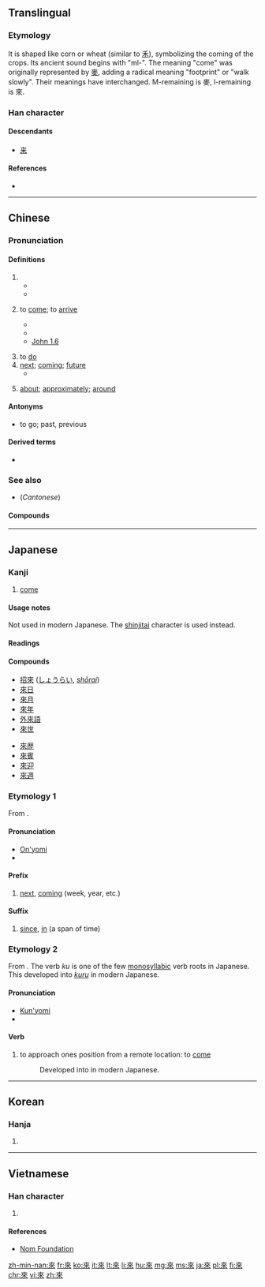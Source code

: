 {{also|来|徠}}
==Translingual==
{{stroke order|strokes=8}}
{{stroke order|type=animate}}

===Etymology===
It is shaped like corn or wheat (similar to [[禾]]), symbolizing the coming of the crops. Its ancient sound begins with "ml-".<!--citation needed; in which period of Chinese history did it have this pronunciation--> The meaning "come" was originally represented by [[麥]], adding a radical meaning "footprint" or "walk slowly". Their meanings have interchanged. M-remaining is 麥, l-remaining is 來.

===Han character===
{{Han char|rn=9|rad=人|as=06|sn=8|four=40908|canj=DOO|ids=⿻木从}}

====Descendants====
* [[来]]

====References====
* {{Han ref|kx=0101.160|dkj=00581|dj=0214.080|hdz=10141.080|uh=4F86|ud=20358|bh=A8D3|bd=43219}}

----

==Chinese==
{{zh-forms|s=来}}

===Pronunciation===
{{zh-pron
|m=lái
|c=loi4
|h=pfs=lòi/lôi
|mn=lâi
|w=3le
|mc=y
|oc=y
|ma=y
|cat=v
}}

====Definitions====
{{zh-hanzi}}

# {{non-gloss definition|used after a verb of motion to indicate movement toward the speaker}}
#* {{zh-usex|下來|to come down ( compare {{zh-l|下去|to go down}} )}}
#* {{zh-usex|進來|to come in}}
# {{context|Beginning Mandarin|lang=zh|sort=lai2}} to [[come]]; to [[arrive]]
#* {{zh-usex|我 一會-兒{r} 就 來。|I' ll come in a moment.}}
#* {{zh-usex|我 不 知道 它 是 從 哪裡 來 的。|I didn't know where it came from.}}
#* [http://wordproject.org/multi/bi_en_cn_py.htm John 1.6]
#*: {{zh-usex|有 一 個 人，是 從 神 那裡 差 '''來''' 的，名 叫 約翰。|There was a man sent from God, whose name was John.}}
# to [[do]] {{non-gloss definition|(specific meaning depending on the context)}}
# [[next]]; [[coming]]; [[future]]
#* {{zh-usex|來 年|next year}}
# {{qualifier|after a number}} [[about]]; [[approximately]]; [[around]]

====Antonyms====
* {{zh-l|去}} to go; past, previous

====Derived terms====
* {{zh-l|來者不善，善者不來}}

===See also===
* (''Cantonese'') {{zh-l|嚟}}

====Compounds====
{{der5
| {{zh-l|來賓/来宾}}
| {{zh-l|來不得/来不得}}
| {{zh-l|來不及/来不及}}
| {{zh-l|來不來/来不来}}
| {{zh-l|來潮/来潮}}
| {{zh-l|來到/来到}}
| {{zh-l|來得/来得}}
| {{zh-l|來得及/来得及}}
| {{zh-l|來復/来复}}
| {{zh-l|來復槍/来复枪}}
| {{zh-l|來回/来回}}
| {{zh-l|來回來去/来回来去}}
| {{zh-l|來回票/来回票}}
| {{zh-l|來火/来火}}
| {{zh-l|來火兒/来火儿}}
| {{zh-l|來件/来件}}
| {{zh-l|來講/来讲}}
| {{zh-l|來今/来今}}
| {{zh-l|來勁/来劲}}
| {{zh-l|來勁兒/来劲儿}}
| {{zh-l|來看/来看}}
| {{zh-l|來客/来客}}
| {{zh-l|來歷/来历}}
| {{zh-l|來料加工/来料加工}}
| {{zh-l|來臨/来临}}
| {{zh-l|來龍去脈/来龙去脉}}
| {{zh-l|來路/来路}}
| {{zh-l|來路貨/来路货}}
| {{zh-l|來年/来年}}
| {{zh-l|來人/来人}}
| {{zh-l|來日/来日}}
| {{zh-l|來日方長/来日方长}}
| {{zh-l|來神/来神}}
| {{zh-l|來神兒/来神儿}}
| {{zh-l|來生/来生}}
| {{zh-l|來使/来使}}
| {{zh-l|來世/来世}}
| {{zh-l|來示/来示}}
| {{zh-l|來勢/来势}}
| {{zh-l|來說/来说}}
| {{zh-l|來頭/来头}}
| {{zh-l|來頭兒/来头儿}}
| {{zh-l|來往/来往}}
| {{zh-l|來文/来文}}
| {{zh-l|來信/来信}}
| {{zh-l|來樣加工/来样加工}}
| {{zh-l|來意/来意}}
| {{zh-l|來由/来由}}
| {{zh-l|來源/来源}}
| {{zh-l|來朝/来朝}}
| {{zh-l|來者/来者}}
| {{zh-l|來者不拒/来者不拒}}
| {{zh-l|來著/来著}}
| {{zh-l|來之不易/来之不易}}
| {{zh-l|來自/来自}}
| {{zh-l|來蹤去跡/来踪去迹}}
}}

----

==Japanese==

===Kanji===
{{ja-kanji|grade=uc|rs=木04|style=ky|shin=来}}

# [[come]]

====Usage notes====
Not used in modern Japanese.  The [[shinjitai]] character {{l|ja|来}} is used instead.

====Readings====
{{ja-readings
|goon=[[らい]] (rai)
|kanon=[[らい]] (rai)
|kun=[[くる|く-る]] (ku-ru), [[きたる|きた-る]] / [[きたる|き-たる]] (kita-ru / ki-taru)
}}

====Compounds====
{{attention|ja|Compounds need substantial expansion.}}
{{der-top|Compounds}}
* [[招來]] ([[しょうらい]], ''[[shōrai]]'')
* [[來日]]
* [[來月]]
* [[來年]]
* [[外來語]]
* [[來世]]
{{der-mid}}
* [[來歴]]
* [[來賓]]
* [[來迎]]
* [[來週]]
{{der-bottom}}

===Etymology 1===
From {{etyl|zhx|ja|sort=らい}} {{m|zh|sc=Hani|來}}.

====Pronunciation====
* [[音読み|On'yomi]]
* {{IPA|lang=ja|/ra.i/|[ɽäi]}}

====Prefix====
{{ja-pos|らい|prefix}}

# [[next]], [[coming]] (week, year, etc.)
#: {{ja-usex|'''來'''年、'''來'''週|'''らい'''ねん、 '''らい'''しゅう|'''next''' year, '''next''' week}}
#: {{ja-usex|'''來'''週月曜日に会いましょう。|'''らい'''しゅう げつようび に あいましょう。|Let's meet Monday '''next'''. / Let's meet this '''coming''' Monday.}}

====Suffix====
{{ja-pos|らい|suffix}}

# [[since]], [[in]] (a span of time)
#: {{ja-usex|三年'''來'''あれを見ていない。|さん ねん '''らい''' あれ を みて いない。|I haven't seen that '''in''' three years / '''since''' three years ago.}}

===Etymology 2===
From {{etyl|ojp|ja|sort=く}}.  The verb ''ku'' is one of the few [[monosyllabic]] verb roots in Japanese.  This developed into [[来る|''kuru'']] in modern Japanese.

====Pronunciation====
* [[訓読み|Kun'yomi]]
* {{IPA|lang=ja|/ku/|[kɯᵝ]}}

====Verb====
{{ja-verb|く|type=3}}

# {{context|lang=ja|sort=く|obsolete}} to approach ones position from a remote location: to [[come]]
#: Developed into {{l|ja|来る|tr=[[くる]], ''[[kuru#Japanese|kuru]]''}} in modern Japanese.

----

==Korean==

===Hanja===
{{ko-hanja|hangeul=[[래]]>[[내]]|rv=rae>nae|mr=rae>nae|y=lay>nay}}

# {{defn|lang=ko|sort=人06}}

----

==Vietnamese==

===Han character===
{{vi-hantu|[[lai]], [[lay]], [[lơi]], [[ray]], [[rơi]], [[rời]]|rs=人06}}

# {{defn|lang=vi|sort=人06}}

====References====
*[http://nomfoundation.org/common/nom_details.php?codepoint=4f86 Nom Foundation]

[[zh-min-nan:來]]
[[fr:來]]
[[ko:來]]
[[it:來]]
[[lt:來]]
[[li:來]]
[[hu:來]]
[[mg:來]]
[[ms:來]]
[[ja:來]]
[[pl:來]]
[[fi:來]]
[[chr:來]]
[[vi:來]]
[[zh:來]]